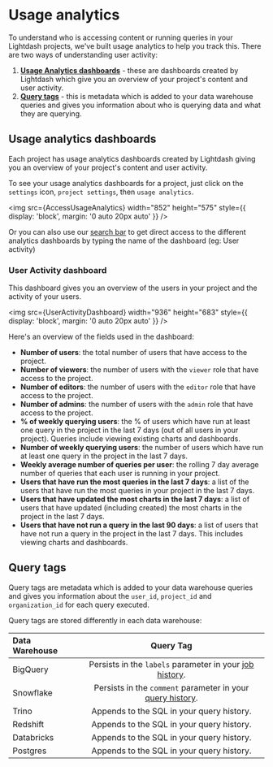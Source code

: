 
# Usage analytics

To understand who is accessing content or running queries in your Lightdash projects, we've built usage analytics to help you track this. There are two ways of understanding user activity:

1. **[Usage Analytics dashboards](#usage-analytics-dashboards)** - these are dashboards created by Lightdash which give you an overview of your project's content and user activity.
2. **[Query tags](#query-tags)** - this is metadata which is added to your data warehouse queries and gives you information about who is querying data and what they are querying.

## Usage analytics dashboards

Each project has usage analytics dashboards created by Lightdash giving you an overview of your project's content and user activity.

To see your usage analytics dashboards for a project, just click on the `settings` icon, `project settings`, then `usage analytics`.

<img
  src={AccessUsageAnalytics}
  width="852"
  height="575"
  style={{ display: 'block', margin: '0 auto 20px auto' }}
/>

Or you can also use our [search bar](https://docs.lightdash.com/get-sarted/exploring-data/exploring-your-content#using-the-search-bar) to get direct access to
the different analytics dashboards by typing the name of the dashboard (eg: User activity)

### User Activity dashboard

This dashboard gives you an overview of the users in your project and the activity of your users.

<img
  src={UserActivityDashboard}
  width="936"
  height="683"
  style={{ display: 'block', margin: '0 auto 20px auto' }}
/>

Here's an overview of the fields used in the dashboard:

- **Number of users**: the total number of users that have access to the project.
- **Number of viewers**: the number of users with the `viewer` role that have access to the project.
- **Number of editors**: the number of users with the `editor` role that have access to the project.
- **Number of admins**: the number of users with the `admin` role that have access to the project.
- **% of weekly querying users**: the % of users which have run at least one query in the project in the last 7 days (out of all users in your project). Queries include viewing existing charts and dashboards.
- **Number of weekly querying users**: the number of users which have run at least one query in the project in the last 7 days.
- **Weekly average number of queries per user**: the rolling 7 day average number of queries that each user is running in your project.
- **Users that have run the most queries in the last 7 days**: a list of the users that have run the most queries in your project in the last 7 days.
- **Users that have updated the most charts in the last 7 days**: a list of users that have updated (including created) the most charts in the project in the last 7 days.
- **Users that have not run a query in the last 90 days**: a list of users that have not run a query in the project in the last 7 days. This includes viewing charts and dashboards.

## Query tags

Query tags are metadata which is added to your data warehouse queries and gives you information about the `user_id`, `project_id` and `organization_id` for each query executed.

Query tags are stored differently in each data warehouse:

| Data Warehouse |                                                                      Query Tag                                                                      |
| :------------- | :-------------------------------------------------------------------------------------------------------------------------------------------------: |
| BigQuery       |         Persists in the `labels` parameter in your [job history](https://cloud.google.com/bigquery/docs/managing-jobs#view_job_details_2).          |
| Snowflake      | Persists in the `comment` parameter in your [query history](https://docs.snowflake.com/en/user-guide/ui-history#viewing-query-details-and-results). |
| Trino          |                                                      Appends to the SQL in your query history.                                                      |
| Redshift       |                                                      Appends to the SQL in your query history.                                                      |
| Databricks     |                                                      Appends to the SQL in your query history.                                                      |
| Postgres       |                                                      Appends to the SQL in your query history.                                                      |
